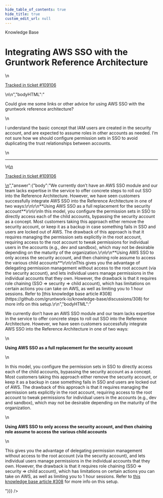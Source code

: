 ```yaml
---
hide_table_of_contents: true
hide_title: true
custom_edit_url: null
---
```



<CenterLayout>
<span className="title">Knowledge Base</span>
<h1>Integrating AWS SSO with the Gruntwork Reference Architecture</h1>
<GitHub discussion={{"id":"D_kwDOF8slf84AQVfK","number":530,"author":{"login":"pete0emerson"},"title":"Integrating AWS SSO with the Gruntwork Reference Architecture","body":"\nCould give me some links or other advice for using AWS SSO with the gruntwork reference architecture?\r\n\r\nI understand the basic concept that IAM users are created in the security account, and are expected to assume roles in other accounts as needed. I’m not sure how we should configure permission sets in SSO to avoid duplicating the trust relationships between accounts.\n\n---\n\n<ins datetime=\"2022-08-05T16:13:10Z\">\n  <p><a href=\"https://support.gruntwork.io/hc/requests/109106\">Tracked in ticket #109106</a></p>\n</ins>\n","bodyHTML":"<p dir=\"auto\">Could give me some links or other advice for using AWS SSO with the gruntwork reference architecture?</p>\n<p dir=\"auto\">I understand the basic concept that IAM users are created in the security account, and are expected to assume roles in other accounts as needed. I’m not sure how we should configure permission sets in SSO to avoid duplicating the trust relationships between accounts.</p>\n<hr>\n<ins datetime=\"2022-08-05T16:13:10Z\">\n  <p dir=\"auto\"><a href=\"https://support.gruntwork.io/hc/requests/109106\" rel=\"nofollow\">Tracked in ticket #109106</a></p>\n</ins>","answer":{"body":"We currently don’t have an AWS SSO module and our team lacks expertise in the service to offer concrete steps to roll out SSO into the Reference Architecture. However, we have seen customers successfully integrate AWS SSO into the Reference Architecture in one of two ways:\r\n\r\n**Using AWS SSO as a full replacement for the security account**\r\n\r\nIn this model, you configure the permission sets in SSO to directly access each of the child accounts, bypassing the security account as a concept. Most customers taking this approach either remove the security account, or keep it as a backup in case something fails in SSO and users are locked out of AWS. The drawback of this approach is that it requires managing the permission sets explicitly in the root account, requiring access to the root account to tweak permissions for individual users in the accounts (e.g., dev and sandbox), which may not be desirable depending on the maturity of the organization.\r\n\r\n**Using AWS SSO to only access the security account, and then chaining role assume to access the various child accounts**\r\n\r\nThis gives you the advantage of delegating permission management without access to the root account (via the security account), and lets individual users manage permissions in the individual accounts that they own. However, the drawback is that it requires role chaining (SSO => security => child account), which has limitations on certain actions you can take on AWS, as well as limiting you to 1 hour sessions. Refer to [this knowledge base article #308](https://github.com/gruntwork-io/knowledge-base/discussions/308) for more info on this setup.\r\n","bodyHTML":"<p dir=\"auto\">We currently don’t have an AWS SSO module and our team lacks expertise in the service to offer concrete steps to roll out SSO into the Reference Architecture. However, we have seen customers successfully integrate AWS SSO into the Reference Architecture in one of two ways:</p>\n<p dir=\"auto\"><strong>Using AWS SSO as a full replacement for the security account</strong></p>\n<p dir=\"auto\">In this model, you configure the permission sets in SSO to directly access each of the child accounts, bypassing the security account as a concept. Most customers taking this approach either remove the security account, or keep it as a backup in case something fails in SSO and users are locked out of AWS. The drawback of this approach is that it requires managing the permission sets explicitly in the root account, requiring access to the root account to tweak permissions for individual users in the accounts (e.g., dev and sandbox), which may not be desirable depending on the maturity of the organization.</p>\n<p dir=\"auto\"><strong>Using AWS SSO to only access the security account, and then chaining role assume to access the various child accounts</strong></p>\n<p dir=\"auto\">This gives you the advantage of delegating permission management without access to the root account (via the security account), and lets individual users manage permissions in the individual accounts that they own. However, the drawback is that it requires role chaining (SSO =&gt; security =&gt; child account), which has limitations on certain actions you can take on AWS, as well as limiting you to 1 hour sessions. Refer to <a href=\"https://github.com/gruntwork-io/knowledge-base/discussions/308\" data-hovercard-type=\"discussion\" data-hovercard-url=\"/gruntwork-io/knowledge-base/discussions/308/hovercard\">this knowledge base article #308</a> for more info on this setup.</p>"}}} />

</CenterLayout>
  

<!-- ##DOCS-SOURCER-START
{
  "sourcePlugin": "github-discussions",
  "hash": "fff94ee43b3737b3e23a767b999f1b79"
}
##DOCS-SOURCER-END -->
